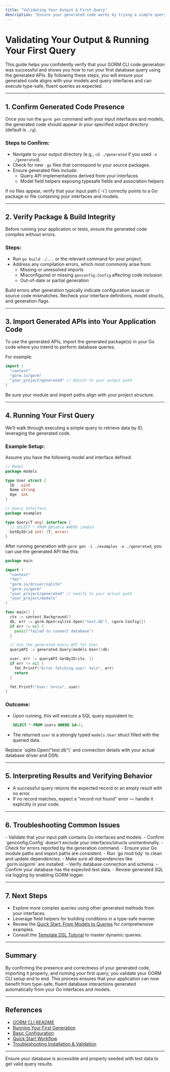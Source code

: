 ```yaml
---
title: "Validating Your Output & First Query"
description: "Ensure your generated code works by trying a simple query or operation in your project. This page details how to import, build, and verify that your generated APIs are correct and ready for use."
---
```


# Validating Your Output & Running Your First Query

This guide helps you confidently verify that your GORM CLI code generation was successful and shows you how to run your first database query using the generated APIs. By following these steps, you will ensure your generated code aligns with your models and query interfaces and can execute type-safe, fluent queries as expected.

---

## 1. Confirm Generated Code Presence

Once you run the `gorm gen` command with your input interfaces and models, the generated code should appear in your specified output directory (default is `./g`).

### Steps to Confirm:

- Navigate to your output directory (e.g., `cd ./generated` if you used `-o ./generated`).
- Check for new `.go` files that correspond to your source packages.
- Ensure generated files include:
  - Query API implementations derived from your interfaces
  - Model field helpers exposing typesafe fields and association helpers

<Tip>
If no files appear, verify that your input path (`-i`) correctly points to a Go package or file containing your interfaces and models.
</Tip>

---

## 2. Verify Package & Build Integrity

Before running your application or tests, ensure the generated code compiles without errors.

### Steps:

- Run `go build ./...` or the relevant command for your project.
- Address any compilation errors, which most commonly arise from:
  - Missing or unresolved imports
  - Misconfigured or missing `genconfig.Config` affecting code inclusion
  - Out-of-date or partial generation

<Warning>
Build errors after generation typically indicate configuration issues or source code mismatches. Recheck your interface definitions, model structs, and generation flags.
</Warning>

---

## 3. Import Generated APIs into Your Application Code

To use the generated APIs, import the generated package(s) in your Go code where you intend to perform database queries.

For example: 

```go
import (
  "context"
  "gorm.io/gorm"
  "your_project/generated" // Adjust to your output path
)
```

Be sure your module and import paths align with your project structure.

---

## 4. Running Your First Query

We’ll walk through executing a simple query to retrieve data by ID, leveraging the generated code.

### Example Setup:

Assume you have the following model and interface defined:

```go
// Model
package models

type User struct {
  ID   uint
  Name string
  Age  int
}

// Query Interface
package examples

type Query[T any] interface {
  // SELECT * FROM @@table WHERE id=@id
  GetByID(id int) (T, error)
}
```

After running generation with `gorm gen -i ./examples -o ./generated`, you can use the generated API like this:

```go
package main

import (
  "context"
  "fmt"
  "gorm.io/driver/sqlite"
  "gorm.io/gorm"
  "your_project/generated" // modify to your actual path
  "your_project/models"
)

func main() {
  ctx := context.Background()
  db, err := gorm.Open(sqlite.Open("test.db"), &gorm.Config{})
  if err != nil {
    panic("failed to connect database")
  }

  // Use the generated Query API for User
  queryAPI := generated.Query[models.User](db)

  user, err := queryAPI.GetByID(ctx, 1)
  if err != nil {
    fmt.Printf("Error fetching user: %v\n", err)
    return
  }

  fmt.Printf("User: %+v\n", user)
}
```

### Outcome:
- Upon running, this will execute a SQL query equivalent to:

  ```sql
  SELECT * FROM users WHERE id=1;
  ```

- The returned `user` is a strongly typed `models.User` struct filled with the queried data.

<Tip>
Replace `sqlite.Open("test.db")` and connection details with your actual database driver and DSN.
</Tip>

---

## 5. Interpreting Results and Verifying Behavior

- A successful query returns the expected record or an empty result with no error.
- If no record matches, expect a "record not found" error — handle it explicitly in your code.

---

## 6. Troubleshooting Common Issues

<AccordionGroup title="Troubleshooting & Tips">
<Accordion title="Generated Code Not Found or Empty Output">
- Validate that your input path contains Go interfaces and models.
- Confirm `genconfig.Config` doesn’t exclude your interfaces/structs unintentionally.
- Check for errors reported by the generation command.
</Accordion>
<Accordion title="Build or Import Errors">
- Ensure your Go module paths and import paths are consistent.
- Run `go mod tidy` to clean and update dependencies.
- Make sure all dependencies like `gorm.io/gorm` are installed.
</Accordion>
<Accordion title="Query Returns Errors or No Data">
- Verify database connection and schema.
- Confirm your database has the expected test data.
- Review generated SQL via logging by enabling GORM logger.
</Accordion>
</AccordionGroup>

---

## 7. Next Steps

- Explore more complex queries using other generated methods from your interfaces.
- Leverage field helpers for building conditions in a type-safe manner.
- Review the [Quick Start: From Models to Queries](https://gorm.io/cli/docs/overview/quickstart-features/quickstart-workflow) for comprehensive examples.
- Consult the [Template DSL Tutorial](https://gorm.io/cli/docs/guides/query-and-model-helpers/template-dsl-tutorial) to master dynamic queries.

---

## Summary
By confirming the presence and correctness of your generated code, importing it properly, and running your first query, you validate your GORM CLI setup end to end. This process ensures that your application can now benefit from type-safe, fluent database interactions generated automatically from your Go interfaces and models.

---

## References
- [GORM CLI README](https://github.com/go-gorm/cli/blob/main/README.md)
- [Running Your First Generation](https://gorm.io/cli/docs/getting-started/initial-configuration-and-first-use/running-your-first-generation)
- [Basic Configuration](https://gorm.io/cli/docs/getting-started/initial-configuration-and-first-use/basic-configuration)
- [Quick Start Workflow](https://gorm.io/cli/docs/overview/quickstart-features/quickstart-workflow)
- [Troubleshooting Installation & Validation](https://gorm.io/cli/docs/getting-started/troubleshooting-and-common-issues/troubleshooting-install-validate)

---

<Check>
Ensure your database is accessible and properly seeded with test data to get valid query results.
</Check>


